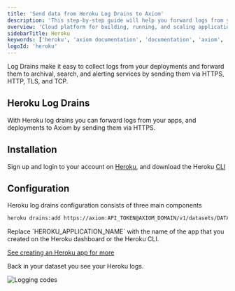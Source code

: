 ```yaml
---
title: 'Send data from Heroku Log Drains to Axiom'
description: 'This step-by-step guide will help you forward logs from your apps, and deployments to Axiom by sending them via HTTPS.'
overview: 'Cloud platform for building, running, and scaling applications'
sidebarTitle: Heroku
keywords: ['heroku', 'axiom documentation', 'documentation', 'axiom', 'guide', 'logs', 'heroku log drains', 'heroku cli']
logoId: 'heroku'
---
```



Log Drains make it easy to collect logs from your deployments and forward them to archival, search, and alerting services by sending them via HTTPS, HTTP, TLS, and TCP.

## Heroku Log Drains

With Heroku log drains you can forward logs from your apps, and deployments to Axiom by sending them via HTTPS.

<Prerequisites />

## Installation

Sign up and login to your account on [Heroku](https://heroku.com/), and download the Heroku [CLI](https://devcenter.heroku.com/articles/heroku-cli#download-and-install)

## Configuration

Heroku log drains configuration consists of three main components

```bash
heroku drains:add https://axiom:API_TOKEN@AXIOM_DOMAIN/v1/datasets/DATASET_NAME/ingest -a HEROKU_APPLICATION_NAME
```

<Info>
<ReplaceDatasetToken />
<ReplaceDomain />
Replace `HEROKU_APPLICATION_NAME` with the name of the app that you created on the Heroku dashboard or the Heroku CLI.
</Info>

[See creating an Heroku app for more](https://devcenter.heroku.com/articles/creating-apps)

Back in your dataset you see your Heroku logs.

<Frame caption="Logging codes">
  <img src="/doc-assets/shots/heroku-1.png" alt="Logging codes" />
</Frame>
